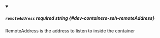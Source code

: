 
<details className="config-field" data-expandable="false" open>
<summary>

##### `remoteAddress` <span class="config-field-required" data-required="false">required</span> <span class="config-field-type">string</span> <span class="config-field-default"></span> <span class="config-field-enum"></span> {#dev-containers-ssh-remoteAddress}

RemoteAddress is the address to listen to inside the container

</summary>



</details>
